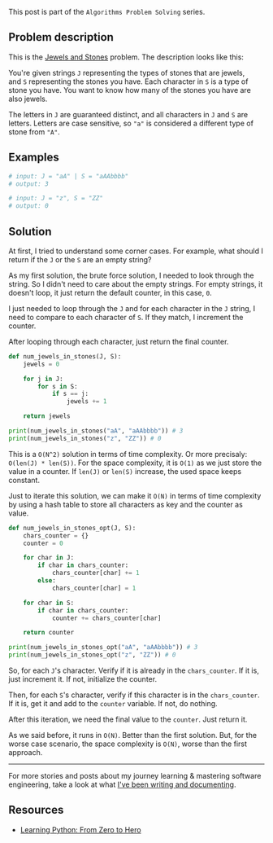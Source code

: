 <SmoothRender>

This post is part of the `Algorithms Problem Solving` series.

## Problem description

This is the [Jewels and Stones](https://leetcode.com/problems/jewels-and-stones/description/) problem. The description looks like this:

You're given strings `J` representing the types of stones that are jewels, and `S` representing the stones you have. Each character in `S` is a type of stone you have. You want to know how many of the stones you have are also jewels.

The letters in `J` are guaranteed distinct, and all characters in `J` and `S` are letters. Letters are case sensitive, so `"a"` is considered a different type of stone from `"A"`.

## Examples

```python
# input: J = "aA" | S = "aAAbbbb"
# output: 3

# input: J = "z", S = "ZZ"
# output: 0
```

## Solution

At first, I tried to understand some corner cases. For example, what should I return if the `J` or the `S` are an empty string?

As my first solution, the brute force solution, I needed to look through the string. So I didn't need to care about the empty strings. For empty strings, it doesn't loop, it just return the default counter, in this case, `0`.

I just needed to loop through the `J` and for each character in the `J` string, I need to compare to each character of `S`. If they match, I increment the counter.

After looping through each character, just return the final counter.

```python
def num_jewels_in_stones(J, S):
    jewels = 0

    for j in J:
        for s in S:
            if s == j:
                jewels += 1

    return jewels

print(num_jewels_in_stones("aA", "aAAbbbb")) # 3
print(num_jewels_in_stones("z", "ZZ")) # 0
```

This is a `O(N^2)` solution in terms of time complexity. Or more precisaly: `O(len(J) * len(S))`. For the space complexity, it is `O(1)` as we just store the value in a counter. If `len(J)` or `len(S)` increase, the used space keeps constant.

Just to iterate this solution, we can make it `O(N)` in terms of time complexity by using a hash table to store all characters as key and the counter as value.

```python
def num_jewels_in_stones_opt(J, S):
    chars_counter = {}
    counter = 0

    for char in J:
        if char in chars_counter:
            chars_counter[char] += 1
        else:
            chars_counter[char] = 1

    for char in S:
        if char in chars_counter:
            counter += chars_counter[char]

    return counter

print(num_jewels_in_stones_opt("aA", "aAAbbbb")) # 3
print(num_jewels_in_stones_opt("z", "ZZ")) # 0
```

So, for each `J`'s character. Verify if it is already in the `chars_counter`. If it is, just increment it. If not, initialize the counter.

Then, for each `S`'s character, verify if this character is in the `chars_counter`. If it is, get it and add to the `counter` variable. If not, do nothing.

After this iteration, we need the final value to the `counter`. Just return it.

As we said before, it runs in `O(N)`. Better than the first solution. But, for the worse case scenario, the space complexity is `O(N)`, worse than the first approach.

---

For more stories and posts about my journey learning & mastering software engineering, take a look at what [I've been writing and documenting](https://iamtk.co).

## Resources

- [Learning Python: From Zero to Hero](https://iamtk.co/learning-python-from-zero-to-hero)

</SmoothRender>
